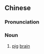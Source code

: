 {{also|猪脑}}
==Chinese==
{{zh-forms|s=猪脑}}

===Pronunciation===
{{zh-pron
|m=zhūnǎo
|c=zyu1 nou5
|mn=xm,zz:ti-náu
|cat=noun
}}

===Noun===
{{zh-noun}}

# [[pig]] [[brain]]